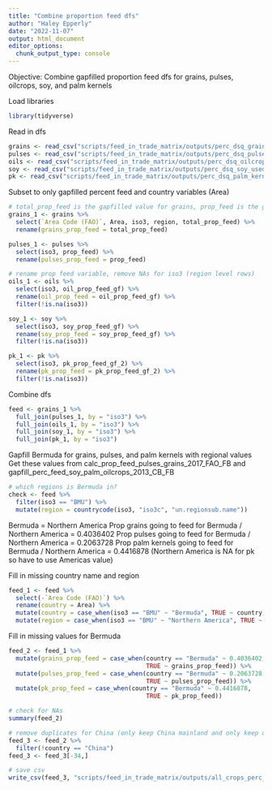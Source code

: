 ```yaml
---
title: "Combine proportion feed dfs"
author: "Haley Epperly"
date: "2022-11-07"
output: html_document
editor_options: 
  chunk_output_type: console
---
```


Objective: Combine gapfilled proportion feed dfs for grains, pulses, oilcrops, soy, and palm kernels

Load libraries
```r
library(tidyverse)
```

Read in dfs
```r
grains <- read_csv("scripts/feed_in_trade_matrix/outputs/perc_dsq_grains_used_as_feed_gapfilled.csv")
pulses <- read_csv("scripts/feed_in_trade_matrix/outputs/perc_dsq_pulses_used_as_feed_gapfilled.csv")
oils <- read_csv("scripts/feed_in_trade_matrix/outputs/perc_dsq_oilcrops_used_as_feed_gapfilled.csv")
soy <- read_csv("scripts/feed_in_trade_matrix/outputs/perc_dsq_soy_used_as_feed_gapfilled.csv")
pk <- read_csv("scripts/feed_in_trade_matrix/outputs/perc_dsq_palm_kernel_used_as_feed_gapfilled.csv")
```

Subset to only gapfilled percent feed and country variables (Area)
```r
# total_prop_feed is the gapfilled value for grains, prop_feed is the gapfilled value for pulses
grains_1 <- grains %>% 
  select(`Area Code (FAO)`, Area, iso3, region, total_prop_feed) %>% 
  rename(grains_prop_feed = total_prop_feed)

pulses_1 <- pulses %>% 
  select(iso3, prop_feed) %>% 
  rename(pulses_prop_feed = prop_feed)

# rename prop feed variable, remove NAs for iso3 (region level rows)
oils_1 <- oils %>% 
  select(iso3, oil_prop_feed_gf) %>% 
  rename(oil_prop_feed = oil_prop_feed_gf) %>% 
  filter(!is.na(iso3))

soy_1 <- soy %>% 
  select(iso3, soy_prop_feed_gf) %>% 
  rename(soy_prop_feed = soy_prop_feed_gf) %>% 
  filter(!is.na(iso3))

pk_1 <- pk %>% 
  select(iso3, pk_prop_feed_gf_2) %>% 
  rename(pk_prop_feed = pk_prop_feed_gf_2) %>% 
  filter(!is.na(iso3))
```


Combine dfs
```r
feed <- grains_1 %>% 
  full_join(pulses_1, by = "iso3") %>% 
  full_join(oils_1, by = "iso3") %>% 
  full_join(soy_1, by = "iso3") %>% 
  full_join(pk_1, by = "iso3")
```


Gapfill Bermuda for grains, pulses, and palm kernels with regional values
Get these values from calc_prop_feed_pulses_grains_2017_FAO_FB and gapfill_perc_feed_soy_palm_oilcrops_2013_CB_FB
```r
# which regions is Bermuda in?
check <- feed %>% 
  filter(iso3 == "BMU") %>% 
  mutate(region = countrycode(iso3, "iso3c", "un.regionsub.name"))
```

Bermuda = Northern America
Prop grains going to feed for Bermuda / Northern America = 0.4036402
Prop pulses going to feed for Bermuda / Northern America = 0.2063728
Prop palm kernels going to feed for Bermuda / Northern America = 0.4416878 (Northern America is NA for pk so have to use Americas value)

Fill in missing country name and region
```r
feed_1 <- feed %>% 
  select(-`Area Code (FAO)`) %>% 
  rename(country = Area) %>% 
  mutate(country = case_when(iso3 == "BMU" ~ "Bermuda", TRUE ~ country)) %>% 
  mutate(region = case_when(iso3 == "BMU" ~ "Northern America", TRUE ~ region))
```


Fill in missing values for Bermuda 
```r
feed_2 <- feed_1 %>% 
  mutate(grains_prop_feed = case_when(country == "Bermuda" ~ 0.4036402,
                                      TRUE ~ grains_prop_feed)) %>% 
  mutate(pulses_prop_feed = case_when(country == "Bermuda" ~ 0.2063728,
                                      TRUE ~ pulses_prop_feed)) %>%
  mutate(pk_prop_feed = case_when(country == "Bermuda" ~ 0.4416878,
                                      TRUE ~ pk_prop_feed)) 

# check for NAs
summary(feed_2)

# remove duplicates for China (only keep China mainland and only keep one row of it)
feed_3 <- feed_2 %>% 
  filter(!country == "China")
feed_3 <- feed_3[-34,]

# save csv
write_csv(feed_3, "scripts/feed_in_trade_matrix/outputs/all_crops_perc_feed.csv")
```

